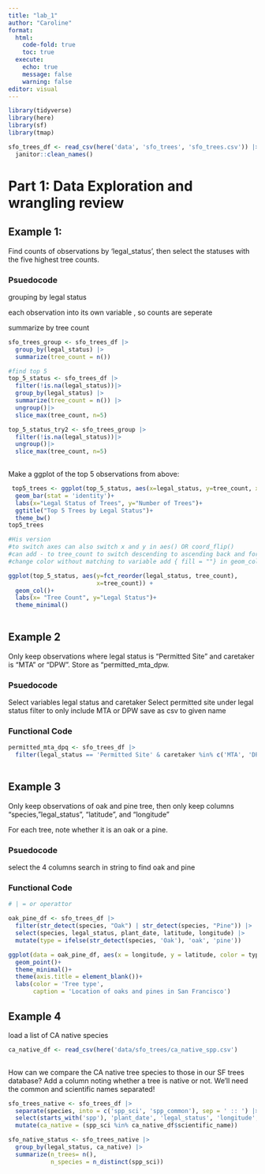 ```yaml
---
title: "lab_1"
author: "Caroline"
format: 
  html:
    code-fold: true
    toc: true
  execute:
    echo: true
    message: false
    warning: false
editor: visual
---
```


```r
library(tidyverse)
library(here)
library(sf)
library(tmap)
```

```r
sfo_trees_df <- read_csv(here('data', 'sfo_trees', 'sfo_trees.csv')) |>
  janitor::clean_names()

```

# Part 1: Data Exploration and wrangling review

## Example 1:

Find counts of observations by 'legal_status', then select the statuses with the five highest tree counts.

### Psuedocode

grouping by legal status

each observation into its own variable , so counts are seperate

summarize by tree count

```r
sfo_trees_group <- sfo_trees_df |>
  group_by(legal_status) |>
  summarize(tree_count = n())

#find top 5
top_5_status <- sfo_trees_df |>
  filter(!is.na(legal_status))|>
  group_by(legal_status) |>
  summarize(tree_count = n()) |>
  ungroup()|>
  slice_max(tree_count, n=5)

top_5_status_try2 <- sfo_trees_group |>
  filter(!is.na(legal_status))|>
  ungroup()|>
  slice_max(tree_count, n=5)
  
```

Make a ggplot of the top 5 observations from above:

```r
 top5_trees <- ggplot(top_5_status, aes(x=legal_status, y=tree_count, x=reorder(top_5_status, tree_counts, function(x)-length(x)+
  geom_bar(stat = 'identity')+
  labs(x="Legal Status of Trees", y="Number of Trees")+
  ggtitle("Top 5 Trees by Legal Status")+
  theme_bw()
top5_trees

```

```r
#His version
#to switch axes can also switch x and y in aes() OR coord_flip() 
#can add - to tree_count to switch descending to ascending back and forth
#change color without matching to variable add { fill = ""} in geom_col

ggplot(top_5_status, aes(y=fct_reorder(legal_status, tree_count), 
                         x=tree_count)) +
  geom_col()+
  labs(x= "Tree Count", y="Legal Status")+
  theme_minimal()
  
```

## Example 2

Only keep observations where legal status is "Permitted Site" and caretaker is "MTA" or "DPW". Store as "permitted_mta_dpw.

### Psuedocode
Select variables legal status and caretaker
Select permitted site under legal status
filter to only include MTA or DPW
save as csv to given name

### Functional Code
```r
permitted_mta_dpq <- sfo_trees_df |>
  filter(legal_status == 'Permitted Site' & caretaker %in% c('MTA', 'DPW'))
  

```

## Example 3

Only keep observations of oak and pine tree, then only keep columns "species, "legal_status", "latitude", and "longitude"

For each tree, note whether it is an oak or a pine.

### Psuedocode

select the 4 columns
search in string to find oak and pine


### Functional Code
```r
# | = or operattor

oak_pine_df <- sfo_trees_df |>
  filter(str_detect(species, "Oak") | str_detect(species, "Pine")) |>
  select(species, legal_status, plant_date, latitude, longitude) |>
  mutate(type = ifelse(str_detect(species, 'Oak'), 'oak', 'pine'))
```


```r
ggplot(data = oak_pine_df, aes(x = longitude, y = latitude, color = type))+
  geom_point()+
  theme_minimal()+
  theme(axis.title = element_blank())+
  labs(color = 'Tree type',
       caption = 'Location of oaks and pines in San Francisco')
```

## Example 4

load a list of CA native species
```r
ca_native_df <- read_csv(here('data/sfo_trees/ca_native_spp.csv')
                         
```

How can we compare the CA native tree species to those in our SF trees database? Add a column
noting whether a tree is native or not. We'll need the common and scientific names separated!

```r
sfo_trees_native <- sfo_trees_df |>
  separate(species, into = c('spp_sci', 'spp_common'), sep = ' :: ') |>
  select(starts_with('spp'), 'plant_date', 'legal_status', 'longitude', 'latitude') |>
  mutate(ca_native = (spp_sci %in% ca_native_df$scientific_name))

sfo_native_status <- sfo_trees_native |>
  group_by(legal_status, ca_native) |>
  summarize(n_trees= n(),
            n_species = n_distinct(spp_sci))
```





















